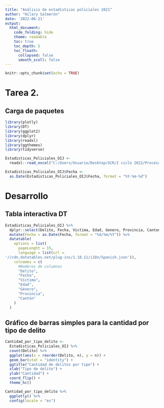 ---
title: "Análisis de estadísticas policiales 2021"
author: "Hilary Salmerón"
date: '2022-06-21'
output: 
  html_document:
    code_folding: hide
    theme: readable
    toc: true
    toc_depth: 5
    toc_floath:
      collapsed: false
      smooth_scoll: false
---

```{r setup, include=FALSE}
knitr::opts_chunk$set(echo = TRUE)
```

# Tarea 2.


## Carga de paquetes

```{r Carga de paquetes necesarios, message=FALSE}
library(plotly)
library(DT)
library(ggplot2)
library(dplyr)
library(readxl)
library(ggthemes)
library(tidyverse)
```

```{r Carga datos, message=FALSE}
Estadisticas_Policiales_OIJ <-
  readxl::read_excel("C:/Users/Usuario/Desktop/UCR/I ciclo 2022/Procesamiento de datos geograficos/Tarea 2/Analisis de estadisticas policiales 2021/estadisticaspoliciales2021.xls")

Estadisticas_Policiales_OIJ$Fecha <-
  as.Date(Estadisticas_Policiales_OIJ$Fecha, format = "%Y-%m-%d")
```

# Desarrollo

## Tabla interactiva DT

```{r Tabla DT, message=FALSE}
Estadisticas_Policiales_OIJ %>%
  dplyr::select(Delito, Fecha, Victima, Edad, Genero, Provincia, Canton) %>%
  mutate(Fecha = as.Date(Fecha, format = "%d/%m/%Y")) %>%
  datatable(
    options = list(
      pageLenght = 15,
      language = list(url = 
'//cdn.datatables.net/plug-ins/1.10.11/i18n/Spanish.json')),
    colnames = c(
      #Nombres de columnas
      "Delito",
      "Fecha",
      "Víctima",
      "Edad",
      "Género",
      "Provincia",
      "Cantón"
    )
  )

```

## Gráfico de barras simples para la cantidad por tipo de delito

```{r Grafico cantidad delitos, message=FALSE}
Cantidad_por_tipo_delito <-
  Estadisticas_Policiales_OIJ %>%
  count(Delito) %>%
  ggplot(aes(x = reorder(Delito, n), y = n)) +
  geom_bar(stat = "identity") +
  ggtitle("Cantidad de delitos por tipo") +
  xlab("Tipo de delito") +
  ylab("Cantidad") +
  coord_flip() +
  theme_hc()

Cantidad_por_tipo_delito %>%
  ggplotly() %>%
  config(locale = "es")
```

